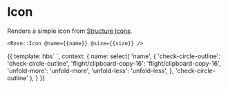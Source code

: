 
<Meta title="Rose|Icon" component="Icon" />

# Icon

Renders a simple icon from [Structure Icons][structure-icons].

[structure-icons]: https://github.com/hashicorp/structure-icons

```htmlbars
<Rose::Icon @name={{name}} @size={{size}} />
```

<Preview>
  <Story name="Basic">{{
    template: hbs`
      <Rose::Icon @name={{name}} @size={{size}} />
    `,
    context: {
      name: select(
        'name',
        {
          'check-circle-outline': 'check-circle-outline',
          'flight/clipboard-copy-16': 'flight/clipboard-copy-16',
          'unfold-more': 'unfold-more',
          'unfold-less': 'unfold-less',
        },
        'check-circle-outline'
      ),
    }
  }}</Story>
</Preview>
